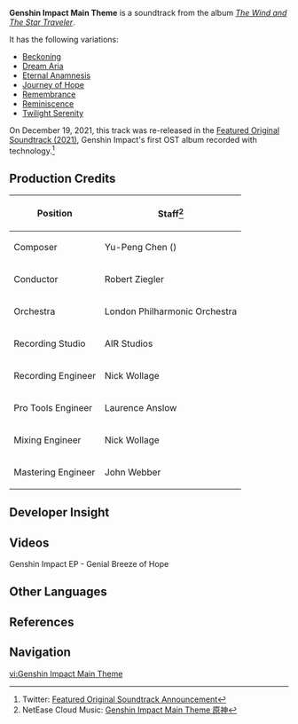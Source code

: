 {{Soundtrack Infobox
|title          =
|image          = The Wind and The Star Traveler.png
|album          = The Wind and The Star Traveler
|disc           =
|number         = 01
|featured       = GENSHIN CONCERT 2021 "Melodies of an Endless Journey" (CD)
|featured2      =
|featured3      =
|featured_disc  = A
|featured_disc2 =
|featured_disc3 =
|youtube_id     = Mcz3yZSUVI8
|spotify_id     = 6MZoXnbjDE2VgUWeMJgrrn
|played_in      = Login Screen
|during         = [[Login Menu]] (Day)
|domain         =
|previous       = 
|next           = Dawn Winery Theme (The Wind and The Star Traveler)
}}
'''Genshin Impact Main Theme''' is a soundtrack from the album ''[[The Wind and The Star Traveler]]''.

It has the following variations:
*[[Beckoning]]
*[[Dream Aria]]
*[[Eternal Anamnesis]]
*[[Journey of Hope]]
*[[Remembrance]]
*[[Reminiscence]]
*[[Twilight Serenity]]

On December 19, 2021, this track was re-released in the [[Featured Original Soundtrack (2021)]], Genshin Impact's first OST album recorded with {{w|Dolby Atmos}} technology.<ref>Twitter: [https://twitter.com/genshinimpact/status/1472423184171343872 Featured Original Soundtrack Announcement]</ref>

==Production Credits==
{| class="wikitable" style="text-align:left; height:0.5em"
! Position
! Staff<ref>NetEase Cloud Music: [https://music.163.com/#/song?id=1455706958 Genshin Impact Main Theme 原神]</ref>
|-
! Composer
| Yu-Peng Chen ({{Lang|zh=陈致逸|mini=1}})
|-
! Conductor
| Robert Ziegler
|-
! Orchestra
| London Philharmonic Orchestra
|-
! Recording Studio
| AIR Studios
|-
! Recording Engineer
| Nick Wollage
|-
! Pro Tools Engineer
| Laurence Anslow
|-
! Mixing Engineer
| Nick Wollage
|-
! Mastering Engineer
| John Webber
|}

==Developer Insight==
{{See also|The Wind and The Star Traveler/Background}}
{{Transclude|The Wind and The Star Traveler/Background|Genshin Impact Main Theme - A Clear Direction Down a Bumpy Road}}

==Videos==
<gallery hideaddbutton="true" captionalign="center">
Genshin Impact EP - Genial Breeze of Hope
</gallery>
<!--
==Trivia==
-->
==Other Languages==
{{Other Languages|default_hidden = 1
|en      = Genshin Impact Main Theme
|zhs     = 原神
|zhs_rm  = Yuánshén
|zht     = 原神
|zht_rm  = Yuánshén
|ja      = 原神メインテーマ
|ja_rm   = Genshin Mein Teema
|ko      = 원신 메인 테마
|ko_rm   = Wonsin Mein Tema
}}

==References==
{{Reflist}}

==Navigation==
{{Soundtrack Navbox|The Wind and The Star Traveler}}
[[vi:Genshin Impact Main Theme]]